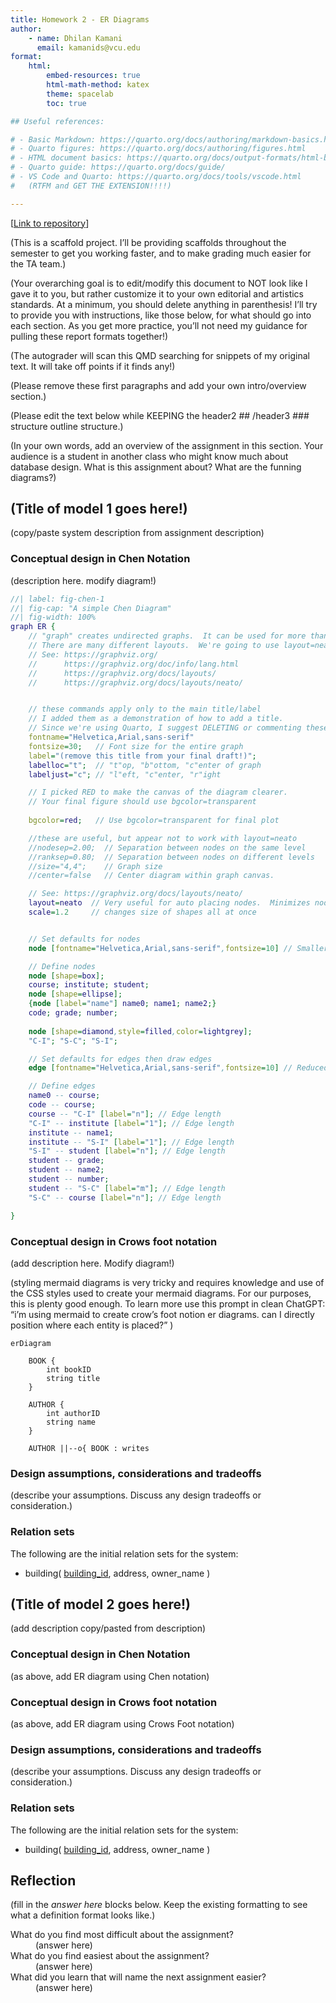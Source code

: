 ```yaml
---
title: Homework 2 - ER Diagrams
author:
    - name: Dhilan Kamani
      email: kamanids@vcu.edu
format:
    html:
        embed-resources: true
        html-math-method: katex
        theme: spacelab
        toc: true

## Useful references:

# - Basic Markdown: https://quarto.org/docs/authoring/markdown-basics.html
# - Quarto figures: https://quarto.org/docs/authoring/figures.html
# - HTML document basics: https://quarto.org/docs/output-formats/html-basics.html
# - Quarto guide: https://quarto.org/docs/guide/
# - VS Code and Quarto: https://quarto.org/docs/tools/vscode.html
#   (RTFM and GET THE EXTENSION!!!!)

---
```


<!--
Update the link below to reflect YOUR repository.
You will NOT be scored for your README unless you include this link.  The human grader
will follow the link to the github repo to evaluate how it looks.

FYI - this is an HTML-style comment that is ignored by Quarto and Pandoc.
    You can add them anywhere to leave breadcrumbs for yourself!
-->
[[Link to repository](https://github.com/jleonard99/cmsc408-fa2024-hw2-template)]

(This is a scaffold project. I'll be providing scaffolds throughout the semester
to get you working faster, and to make grading much easier for the TA team.)

(Your overarching goal is to edit/modify this document to NOT look like I gave it to you, but rather customize
it to your own editorial and artistics standards.  At a minimum, you should delete anything in parenthesis!
I'll try to provide you with instructions, like those below, for what should go into each section.  As
you get more practice, you'll not need my guidance for pulling these report formats together!)

(The autograder will scan this QMD searching for snippets of my original text.  It will take off points
if it finds any!)

(Please remove these first paragraphs and add your own intro/overview section.)

(Please edit the text below while KEEPING the header2 ## /header3 ### structure outline structure.)

(In your own words, add an overview of the assignment in this section.  Your audience is a student in another class who might know much about database design.  What is this assignment about?  What are the funning diagrams?)

## (Title of model 1 goes here!)

(copy/paste system description from assignment description)

### Conceptual design in Chen Notation

(description here.  modify diagram!)

```dot
//| label: fig-chen-1
//| fig-cap: "A simple Chen Diagram"
//| fig-width: 100%
graph ER {
    // "graph" creates undirected graphs.  It can be used for more than just ER diagrams!
    // There are many different layouts.  We're going to use layout=neato 
    // See: https://graphviz.org/
    //      https://graphviz.org/doc/info/lang.html
    //      https://graphviz.org/docs/layouts/
    //      https://graphviz.org/docs/layouts/neato/


    // these commands apply only to the main title/label
    // I added them as a demonstration of how to add a title.
    // Since we're using Quarto, I suggest DELETING or commenting these out.
    fontname="Helvetica,Arial,sans-serif"
    fontsize=30;   // Font size for the entire graph
    label="(remove this title from your final draft!)";
    labelloc="t";  // "t"op, "b"ottom, "c"enter of graph
    labeljust="c"; // "l"eft, "c"enter, "r"ight

    // I picked RED to make the canvas of the diagram clearer.
    // Your final figure should use bgcolor=transparent
    
    bgcolor=red;   // Use bgcolor=transparent for final plot

    //these are useful, but appear not to work with layout=neato
    //nodesep=2.00;  // Separation between nodes on the same level
    //ranksep=0.80;  // Separation between nodes on different levels
    //size="4,4";    // Graph size
    //center=false   // Center diagram within graph canvas.

    // See: https://graphviz.org/docs/layouts/neato/
    layout=neato  // Very useful for auto placing nodes.  Minimizes node/edge energy in system
    scale=1.2     // changes size of shapes all at once


    // Set defaults for nodes
    node [fontname="Helvetica,Arial,sans-serif",fontsize=10] // Smaller font size, reduced node size

    // Define nodes
    node [shape=box];
    course; institute; student;
    node [shape=ellipse];
    {node [label="name"] name0; name1; name2;}
    code; grade; number;
    
    node [shape=diamond,style=filled,color=lightgrey]; 
    "C-I"; "S-C"; "S-I";

    // Set defaults for edges then draw edges
    edge [fontname="Helvetica,Arial,sans-serif",fontsize=10] // Reduced font size for edges

    // Define edges
    name0 -- course;
    code -- course;
    course -- "C-I" [label="n"]; // Edge length
    "C-I" -- institute [label="1"]; // Edge length
    institute -- name1;
    institute -- "S-I" [label="1"]; // Edge length
    "S-I" -- student [label="n"]; // Edge length
    student -- grade;
    student -- name2;
    student -- number;
    student -- "S-C" [label="m"]; // Edge length
    "S-C" -- course [label="n"]; // Edge length

}

```

### Conceptual design in Crows foot notation

(add description here. Modify diagram!)

(styling mermaid diagrams is very tricky and requires knowledge and use of the CSS styles
used to create your mermaid diagrams.  For our purposes, this is plenty good enough.
To learn more use this prompt in clean ChatGPT: 
  "i'm using mermaid to create crow's foot notion er diagrams.  can I directly position where each entity is placed?"
)

```mermaid
erDiagram 
    
    BOOK {
        int bookID
        string title
    }

    AUTHOR {
        int authorID
        string name
    }

    AUTHOR ||--o{ BOOK : writes
```

### Design assumptions, considerations and tradeoffs

(describe your assumptions. Discuss any design tradeoffs or consideration.)

### Relation sets

The following are the initial relation sets for the system:

* building( <ins>building_id</ins>, address, owner_name )

## (Title of model 2 goes here!)

(add description copy/pasted from description)

### Conceptual design in Chen Notation

(as above, add ER diagram using Chen notation)

### Conceptual design in Crows foot notation

(as above, add ER diagram using Crows Foot notation)

### Design assumptions, considerations and tradeoffs

(describe your assumptions. Discuss any design tradeoffs or consideration.)

### Relation sets

The following are the initial relation sets for the system:

* building( <ins>building_id</ins>, address, owner_name )

## Reflection

(fill in the *answer here* blocks below.  Keep the existing formatting to see what a definition format looks like.)

What do you find most difficult about the assignment?
: (answer here)

What do you find easiest about the assignment?
: (answer here)

What did you learn that will name the next assignment easier?
: (answer here)

